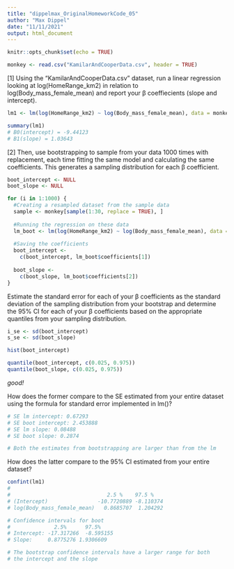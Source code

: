 ```yaml
---
title: "dippelmax_OriginalHomeworkCode_05"
author: "Max Dippel"
date: "11/11/2021"
output: html_document
---
```


```r
knitr::opts_chunk$set(echo = TRUE)

monkey <- read.csv("KamilarAndCooperData.csv", header = TRUE)

```

[1] Using the “KamilarAndCooperData.csv” dataset, run a linear regression looking at log(HomeRange_km2) in relation to log(Body_mass_female_mean) and report your β coeffiecients (slope and intercept).


```r
lm1 <- lm(log(HomeRange_km2) ~ log(Body_mass_female_mean), data = monkey)

summary(lm1)
# B0(intercept) = -9.44123
# B1(slope) = 1.03643

```


[2] Then, use bootstrapping to sample from your data 1000 times with replacement, each time fitting the same model and calculating the same coefficients. This generates a sampling distribution for each β coefficient.
```r

boot_intercept <- NULL
boot_slope <- NULL

for (i in 1:1000) {
  #Creating a resampled dataset from the sample data
  sample <- monkey[sample(1:30, replace = TRUE), ]
  
  #Running the regression on these data
  lm_boot <- lm(log(HomeRange_km2) ~ log(Body_mass_female_mean), data = sample)
  
  #Saving the coefficients
  boot_intercept <-
    c(boot_intercept, lm_boot$coefficients[1])
  
  boot_slope <-
    c(boot_slope, lm_boot$coefficients[2])
}


```

Estimate the standard error for each of your β coefficients as the standard deviation of the sampling distribution from your bootstrap and determine the 95% CI for each of your β coefficients based on the appropriate quantiles from your sampling distribution.
```r

i_se <- sd(boot_intercept)
s_se <- sd(boot_slope)

hist(boot_intercept)

quantile(boot_intercept, c(0.025, 0.975))
quantile(boot_slope, c(0.025, 0.975))


```

*good!*

How does the former compare to the SE estimated from your entire dataset using the formula for standard error implemented in lm()?
```r

# SE lm intercept: 0.67293
# SE boot intercept: 2.453888
# SE lm slope: 0.08488
# SE boot slope: 0.2874

# Both the estimates from bootstrapping are larger than from the lm
```

How does the latter compare to the 95% CI estimated from your entire dataset?
```r
confint(lm1)
#
#                               2.5 %    97.5 %
# (Intercept)                -10.7720889 -8.110374
# log(Body_mass_female_mean)   0.8685707  1.204292

# Confidence intervals for boot
#              2.5%      97.5% 
# Intercept: -17.317266  -8.595155 
# Slope:     0.8775276 1.9306609 

# The bootstrap confidence intervals have a larger range for both
# the intercept and the slope
```


